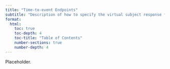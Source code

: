 ```yaml
---
title: "Time-to-event Endpoints"
subtitle: "Description of how to specify the virtual subject response for time-to-event endpoints."
format:
  html:
    toc: true
    toc-depth: 4
    toc-title: "Table of Contents"
    number-sections: true
    number-depth: 4
---
```



Placeholder.
